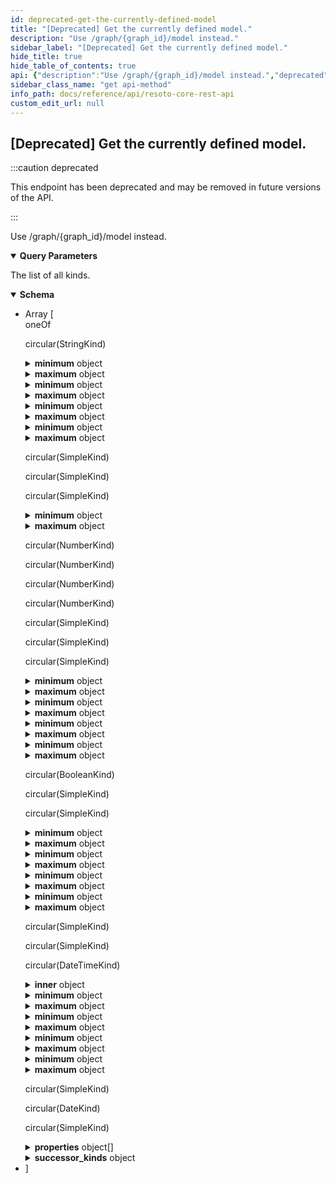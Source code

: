 ```yaml
---
id: deprecated-get-the-currently-defined-model
title: "[Deprecated] Get the currently defined model."
description: "Use /graph/{graph_id}/model instead."
sidebar_label: "[Deprecated] Get the currently defined model."
hide_title: true
hide_table_of_contents: true
api: {"description":"Use /graph/{graph_id}/model instead.","deprecated":true,"tags":["model"],"parameters":[{"name":"flat","description":"If true, the hierarchy of complex kinds is flattened, holding all properties and all merged metadata.","in":"query","schema":{"type":"boolean","default":false}}],"responses":{"200":{"description":"The list of all kinds.","content":{"application/json":{"schema":{"description":"Definition of a kind","type":"array","items":{"oneOf":[{"type":"object","title":"StringKind"},{"type":"object","title":"NumberKind"},{"type":"object","title":"BooleanKind"},{"type":"object","title":"DateTimeKind"},{"type":"object","title":"ArrayKind"},{"type":"object","title":"DateKind"},{"type":"object","title":"ComplexKind"},{"type":"object","description":"A simple dictionary where all keys and values are strings","title":"StringDictKind"}]},"example":[{"fqn":"test.dice","runtime_kind":"int32","description":"A dice has 6 sides.","minimum":1,"maximum":6},{"fqn":"test.social_security_number","runtime_kind":"string","description":"A dice has 6 sides.","pattern":"^(?!666|000|9\\d{2})\\d{3}-(?!00)\\d{2}-(?!0{4})\\d{4}$"},{"fqn":"test.base","properties":[{"name":"kind","kind":"string","required":true,"description":"The kind of this compound type."},{"name":"name","kind":"string","description":"The name of the resource.","required":true},{"name":"tags","kind":"dictionary[string, string]","description":"Tags that describe the resource.","required":false}]},{"fqn":"test.person","bases":["test.base"],"properties":[{"name":"fortune","kind":"test.dice","description":"The current dice value.","required":true},{"name":"ssn","kind":"test.social_security_number","description":"The social security number of this person.","required":true}]}],"title":"Kind"}}}}},"method":"get","path":"/model","servers":[{"url":"https://{host}:{port}","variables":{"host":{"default":"localhost"},"port":{"default":"8900"}}}],"info":{"title":"Resoto Core REST API","version":"V1"},"postman":{"name":"[Deprecated] Get the currently defined model.","description":{"content":"Use /graph/{graph_id}/model instead.","type":"text/plain"},"url":{"path":["model"],"host":["{{baseUrl}}"],"query":[{"disabled":false,"description":{"content":"If true, the hierarchy of complex kinds is flattened, holding all properties and all merged metadata.","type":"text/plain"},"key":"flat","value":""}],"variable":[]},"header":[{"key":"Accept","value":"application/json"}],"method":"GET"}}
sidebar_class_name: "get api-method"
info_path: docs/reference/api/resoto-core-rest-api
custom_edit_url: null
---
```



## [Deprecated] Get the currently defined model.

:::caution deprecated

This endpoint has been deprecated and may be removed in future versions of the API.

:::

Use /graph/{graph_id}/model instead.

<details style={{"marginBottom":"1rem"}} data-collapsed={false} open={true}><summary style={{}}><strong>Query Parameters</strong></summary><div><ul><ParamsItem className={"paramsItem"} param={{"name":"flat","description":"If true, the hierarchy of complex kinds is flattened, holding all properties and all merged metadata.","in":"query","schema":{"type":"boolean","default":false}}}></ParamsItem></ul></div></details><div><ApiTabs><TabItem label={"200"} value={"200"}><div>

The list of all kinds.

</div><div><MimeTabs schemaType={"response"}><TabItem label={"application/json"} value={"application/json"}><SchemaTabs><TabItem label={"Schema"} value={"Schema"}><details style={{}} data-collapsed={false} open={true}><summary style={{"textAlign":"left"}}><strong>Schema</strong></summary><div style={{"textAlign":"left","marginLeft":"1rem"}}></div><ul style={{"marginLeft":"1rem"}}><li><div style={{"fontSize":"var(--ifm-code-font-size)","opacity":"0.6","marginLeft":"-.5rem","paddingBottom":".5rem"}}>Array [</div></li><div><span className={"badge badge--info"}>oneOf</span><SchemaTabs><TabItem label={"StringKind"} value={"0-item-properties"}><SchemaItem collapsible={false} name={"min_length"} required={false} schemaName={"string"} qualifierMessage={undefined} schema={{"type":"string","description":"The minimal length of this string"}}></SchemaItem><SchemaItem collapsible={false} name={"max_length"} required={false} schemaName={"string"} qualifierMessage={undefined} schema={{"type":"string","description":"The maximal length of this string"}}></SchemaItem><SchemaItem collapsible={false} name={"pattern"} required={false} schemaName={"string"} qualifierMessage={undefined} schema={{"type":"string","description":"The regexp pattern, that this string has to adhere to"}}></SchemaItem><SchemaItem collapsible={false} name={"enum"} required={false} schemaName={"string[]"} qualifierMessage={undefined} schema={{"type":"array","items":{"type":"string"},"description":"The allowed values of this string enumerated here"}}></SchemaItem><SchemaItem name={"runtime_kind"} required={false} schemaName={"string"} qualifierMessage={"**Possible values:** [`string`, `int32`, `int64`, `float`, `double`, `boolean`, `date`, `datetime`]"} schema={{"type":"string","enum":["string","int32","int64","float","double","boolean","date","datetime"],"description":"The runtime kind of this kind"}} collapsible={false} discriminator={true}><DiscriminatorTabs><TabItem label={"string"} value={"0-item-discriminator"}><div style={{"marginTop":".5rem","marginBottom":".5rem","marginLeft":"1rem"}}>

circular(StringKind)

</div></TabItem><TabItem label={"int32"} value={"1-item-discriminator"}><SchemaItem collapsible={true} className={"schemaItem"}><details style={{}}><summary style={{}}><strong>minimum</strong><span style={{"opacity":"0.6"}}> object</span></summary><div style={{"marginLeft":"1rem"}}><div style={{"marginTop":".5rem","marginBottom":".5rem"}}>

The minimal value of this number

</div></div><div><span className={"badge badge--info"}>oneOf</span><SchemaTabs><TabItem label={"integer"} value={"0-property"}><p>integer</p><div style={{"marginTop":".5rem","marginBottom":".5rem"}}>

The minimal value of this number

</div></TabItem><TabItem label={"number"} value={"1-property"}><p>number</p><div style={{"marginTop":".5rem","marginBottom":".5rem"}}>

The minimal value of this number

</div></TabItem></SchemaTabs></div></details></SchemaItem><SchemaItem collapsible={true} className={"schemaItem"}><details style={{}}><summary style={{}}><strong>maximum</strong><span style={{"opacity":"0.6"}}> object</span></summary><div style={{"marginLeft":"1rem"}}><div style={{"marginTop":".5rem","marginBottom":".5rem"}}>

The maximum value of this number

</div></div><div><span className={"badge badge--info"}>oneOf</span><SchemaTabs><TabItem label={"integer"} value={"0-property"}><p>integer</p><div style={{"marginTop":".5rem","marginBottom":".5rem"}}>

The maximum value of this number

</div></TabItem><TabItem label={"number"} value={"1-property"}><p>number</p><div style={{"marginTop":".5rem","marginBottom":".5rem"}}>

The maximum value of this number

</div></TabItem></SchemaTabs></div></details></SchemaItem><SchemaItem collapsible={false} name={"enum"} required={false} schemaName={"integer[]"} qualifierMessage={undefined} schema={{"type":"array","items":{"type":"integer"},"description":"The allowed values of this number enumerated here"}}></SchemaItem></TabItem><TabItem label={"int64"} value={"2-item-discriminator"}><SchemaItem collapsible={true} className={"schemaItem"}><details style={{}}><summary style={{}}><strong>minimum</strong><span style={{"opacity":"0.6"}}> object</span></summary><div style={{"marginLeft":"1rem"}}><div style={{"marginTop":".5rem","marginBottom":".5rem"}}>

The minimal value of this number

</div></div><div><span className={"badge badge--info"}>oneOf</span><SchemaTabs><TabItem label={"integer"} value={"0-property"}><p>integer</p><div style={{"marginTop":".5rem","marginBottom":".5rem"}}>

The minimal value of this number

</div></TabItem><TabItem label={"number"} value={"1-property"}><p>number</p><div style={{"marginTop":".5rem","marginBottom":".5rem"}}>

The minimal value of this number

</div></TabItem></SchemaTabs></div></details></SchemaItem><SchemaItem collapsible={true} className={"schemaItem"}><details style={{}}><summary style={{}}><strong>maximum</strong><span style={{"opacity":"0.6"}}> object</span></summary><div style={{"marginLeft":"1rem"}}><div style={{"marginTop":".5rem","marginBottom":".5rem"}}>

The maximum value of this number

</div></div><div><span className={"badge badge--info"}>oneOf</span><SchemaTabs><TabItem label={"integer"} value={"0-property"}><p>integer</p><div style={{"marginTop":".5rem","marginBottom":".5rem"}}>

The maximum value of this number

</div></TabItem><TabItem label={"number"} value={"1-property"}><p>number</p><div style={{"marginTop":".5rem","marginBottom":".5rem"}}>

The maximum value of this number

</div></TabItem></SchemaTabs></div></details></SchemaItem><SchemaItem collapsible={false} name={"enum"} required={false} schemaName={"integer[]"} qualifierMessage={undefined} schema={{"type":"array","items":{"type":"integer"},"description":"The allowed values of this number enumerated here"}}></SchemaItem></TabItem><TabItem label={"float"} value={"3-item-discriminator"}><SchemaItem collapsible={true} className={"schemaItem"}><details style={{}}><summary style={{}}><strong>minimum</strong><span style={{"opacity":"0.6"}}> object</span></summary><div style={{"marginLeft":"1rem"}}><div style={{"marginTop":".5rem","marginBottom":".5rem"}}>

The minimal value of this number

</div></div><div><span className={"badge badge--info"}>oneOf</span><SchemaTabs><TabItem label={"integer"} value={"0-property"}><p>integer</p><div style={{"marginTop":".5rem","marginBottom":".5rem"}}>

The minimal value of this number

</div></TabItem><TabItem label={"number"} value={"1-property"}><p>number</p><div style={{"marginTop":".5rem","marginBottom":".5rem"}}>

The minimal value of this number

</div></TabItem></SchemaTabs></div></details></SchemaItem><SchemaItem collapsible={true} className={"schemaItem"}><details style={{}}><summary style={{}}><strong>maximum</strong><span style={{"opacity":"0.6"}}> object</span></summary><div style={{"marginLeft":"1rem"}}><div style={{"marginTop":".5rem","marginBottom":".5rem"}}>

The maximum value of this number

</div></div><div><span className={"badge badge--info"}>oneOf</span><SchemaTabs><TabItem label={"integer"} value={"0-property"}><p>integer</p><div style={{"marginTop":".5rem","marginBottom":".5rem"}}>

The maximum value of this number

</div></TabItem><TabItem label={"number"} value={"1-property"}><p>number</p><div style={{"marginTop":".5rem","marginBottom":".5rem"}}>

The maximum value of this number

</div></TabItem></SchemaTabs></div></details></SchemaItem><SchemaItem collapsible={false} name={"enum"} required={false} schemaName={"integer[]"} qualifierMessage={undefined} schema={{"type":"array","items":{"type":"integer"},"description":"The allowed values of this number enumerated here"}}></SchemaItem></TabItem><TabItem label={"double"} value={"4-item-discriminator"}><SchemaItem collapsible={true} className={"schemaItem"}><details style={{}}><summary style={{}}><strong>minimum</strong><span style={{"opacity":"0.6"}}> object</span></summary><div style={{"marginLeft":"1rem"}}><div style={{"marginTop":".5rem","marginBottom":".5rem"}}>

The minimal value of this number

</div></div><div><span className={"badge badge--info"}>oneOf</span><SchemaTabs><TabItem label={"integer"} value={"0-property"}><p>integer</p><div style={{"marginTop":".5rem","marginBottom":".5rem"}}>

The minimal value of this number

</div></TabItem><TabItem label={"number"} value={"1-property"}><p>number</p><div style={{"marginTop":".5rem","marginBottom":".5rem"}}>

The minimal value of this number

</div></TabItem></SchemaTabs></div></details></SchemaItem><SchemaItem collapsible={true} className={"schemaItem"}><details style={{}}><summary style={{}}><strong>maximum</strong><span style={{"opacity":"0.6"}}> object</span></summary><div style={{"marginLeft":"1rem"}}><div style={{"marginTop":".5rem","marginBottom":".5rem"}}>

The maximum value of this number

</div></div><div><span className={"badge badge--info"}>oneOf</span><SchemaTabs><TabItem label={"integer"} value={"0-property"}><p>integer</p><div style={{"marginTop":".5rem","marginBottom":".5rem"}}>

The maximum value of this number

</div></TabItem><TabItem label={"number"} value={"1-property"}><p>number</p><div style={{"marginTop":".5rem","marginBottom":".5rem"}}>

The maximum value of this number

</div></TabItem></SchemaTabs></div></details></SchemaItem><SchemaItem collapsible={false} name={"enum"} required={false} schemaName={"integer[]"} qualifierMessage={undefined} schema={{"type":"array","items":{"type":"integer"},"description":"The allowed values of this number enumerated here"}}></SchemaItem></TabItem><TabItem label={"boolean"} value={"5-item-discriminator"}><div style={{"marginTop":".5rem","marginBottom":".5rem","marginLeft":"1rem"}}>

circular(SimpleKind)

</div></TabItem><TabItem label={"date"} value={"6-item-discriminator"}><div style={{"marginTop":".5rem","marginBottom":".5rem","marginLeft":"1rem"}}>

circular(SimpleKind)

</div></TabItem><TabItem label={"datetime"} value={"7-item-discriminator"}><div style={{"marginTop":".5rem","marginBottom":".5rem","marginLeft":"1rem"}}>

circular(SimpleKind)

</div></TabItem></DiscriminatorTabs></SchemaItem><SchemaItem collapsible={false} name={"fqn"} required={false} schemaName={"string"} qualifierMessage={undefined} schema={{"type":"string","description":"The fully qualified name of the kind"}}></SchemaItem></TabItem><TabItem label={"NumberKind"} value={"1-item-properties"}><SchemaItem collapsible={true} className={"schemaItem"}><details style={{}}><summary style={{}}><strong>minimum</strong><span style={{"opacity":"0.6"}}> object</span></summary><div style={{"marginLeft":"1rem"}}><div style={{"marginTop":".5rem","marginBottom":".5rem"}}>

The minimal value of this number

</div></div><div><span className={"badge badge--info"}>oneOf</span><SchemaTabs><TabItem label={"integer"} value={"0-property"}><p>integer</p><div style={{"marginTop":".5rem","marginBottom":".5rem"}}>

The minimal value of this number

</div></TabItem><TabItem label={"number"} value={"1-property"}><p>number</p><div style={{"marginTop":".5rem","marginBottom":".5rem"}}>

The minimal value of this number

</div></TabItem></SchemaTabs></div></details></SchemaItem><SchemaItem collapsible={true} className={"schemaItem"}><details style={{}}><summary style={{}}><strong>maximum</strong><span style={{"opacity":"0.6"}}> object</span></summary><div style={{"marginLeft":"1rem"}}><div style={{"marginTop":".5rem","marginBottom":".5rem"}}>

The maximum value of this number

</div></div><div><span className={"badge badge--info"}>oneOf</span><SchemaTabs><TabItem label={"integer"} value={"0-property"}><p>integer</p><div style={{"marginTop":".5rem","marginBottom":".5rem"}}>

The maximum value of this number

</div></TabItem><TabItem label={"number"} value={"1-property"}><p>number</p><div style={{"marginTop":".5rem","marginBottom":".5rem"}}>

The maximum value of this number

</div></TabItem></SchemaTabs></div></details></SchemaItem><SchemaItem collapsible={false} name={"enum"} required={false} schemaName={"integer[]"} qualifierMessage={undefined} schema={{"type":"array","items":{"type":"integer"},"description":"The allowed values of this number enumerated here"}}></SchemaItem><SchemaItem name={"runtime_kind"} required={false} schemaName={"string"} qualifierMessage={"**Possible values:** [`string`, `int32`, `int64`, `float`, `double`, `boolean`, `date`, `datetime`]"} schema={{"type":"string","enum":["string","int32","int64","float","double","boolean","date","datetime"],"description":"The runtime kind of this kind"}} collapsible={false} discriminator={true}><DiscriminatorTabs><TabItem label={"string"} value={"0-item-discriminator"}><SchemaItem collapsible={false} name={"min_length"} required={false} schemaName={"string"} qualifierMessage={undefined} schema={{"type":"string","description":"The minimal length of this string"}}></SchemaItem><SchemaItem collapsible={false} name={"max_length"} required={false} schemaName={"string"} qualifierMessage={undefined} schema={{"type":"string","description":"The maximal length of this string"}}></SchemaItem><SchemaItem collapsible={false} name={"pattern"} required={false} schemaName={"string"} qualifierMessage={undefined} schema={{"type":"string","description":"The regexp pattern, that this string has to adhere to"}}></SchemaItem><SchemaItem collapsible={false} name={"enum"} required={false} schemaName={"string[]"} qualifierMessage={undefined} schema={{"type":"array","items":{"type":"string"},"description":"The allowed values of this string enumerated here"}}></SchemaItem></TabItem><TabItem label={"int32"} value={"1-item-discriminator"}><div style={{"marginTop":".5rem","marginBottom":".5rem","marginLeft":"1rem"}}>

circular(NumberKind)

</div></TabItem><TabItem label={"int64"} value={"2-item-discriminator"}><div style={{"marginTop":".5rem","marginBottom":".5rem","marginLeft":"1rem"}}>

circular(NumberKind)

</div></TabItem><TabItem label={"float"} value={"3-item-discriminator"}><div style={{"marginTop":".5rem","marginBottom":".5rem","marginLeft":"1rem"}}>

circular(NumberKind)

</div></TabItem><TabItem label={"double"} value={"4-item-discriminator"}><div style={{"marginTop":".5rem","marginBottom":".5rem","marginLeft":"1rem"}}>

circular(NumberKind)

</div></TabItem><TabItem label={"boolean"} value={"5-item-discriminator"}><div style={{"marginTop":".5rem","marginBottom":".5rem","marginLeft":"1rem"}}>

circular(SimpleKind)

</div></TabItem><TabItem label={"date"} value={"6-item-discriminator"}><div style={{"marginTop":".5rem","marginBottom":".5rem","marginLeft":"1rem"}}>

circular(SimpleKind)

</div></TabItem><TabItem label={"datetime"} value={"7-item-discriminator"}><div style={{"marginTop":".5rem","marginBottom":".5rem","marginLeft":"1rem"}}>

circular(SimpleKind)

</div></TabItem></DiscriminatorTabs></SchemaItem><SchemaItem collapsible={false} name={"fqn"} required={false} schemaName={"string"} qualifierMessage={undefined} schema={{"type":"string","description":"The fully qualified name of the kind"}}></SchemaItem></TabItem><TabItem label={"BooleanKind"} value={"2-item-properties"}><SchemaItem name={"runtime_kind"} required={false} schemaName={"string"} qualifierMessage={"**Possible values:** [`string`, `int32`, `int64`, `float`, `double`, `boolean`, `date`, `datetime`]"} schema={{"type":"string","enum":["string","int32","int64","float","double","boolean","date","datetime"],"description":"The runtime kind of this kind"}} collapsible={false} discriminator={true}><DiscriminatorTabs><TabItem label={"string"} value={"0-item-discriminator"}><SchemaItem collapsible={false} name={"min_length"} required={false} schemaName={"string"} qualifierMessage={undefined} schema={{"type":"string","description":"The minimal length of this string"}}></SchemaItem><SchemaItem collapsible={false} name={"max_length"} required={false} schemaName={"string"} qualifierMessage={undefined} schema={{"type":"string","description":"The maximal length of this string"}}></SchemaItem><SchemaItem collapsible={false} name={"pattern"} required={false} schemaName={"string"} qualifierMessage={undefined} schema={{"type":"string","description":"The regexp pattern, that this string has to adhere to"}}></SchemaItem><SchemaItem collapsible={false} name={"enum"} required={false} schemaName={"string[]"} qualifierMessage={undefined} schema={{"type":"array","items":{"type":"string"},"description":"The allowed values of this string enumerated here"}}></SchemaItem></TabItem><TabItem label={"int32"} value={"1-item-discriminator"}><SchemaItem collapsible={true} className={"schemaItem"}><details style={{}}><summary style={{}}><strong>minimum</strong><span style={{"opacity":"0.6"}}> object</span></summary><div style={{"marginLeft":"1rem"}}><div style={{"marginTop":".5rem","marginBottom":".5rem"}}>

The minimal value of this number

</div></div><div><span className={"badge badge--info"}>oneOf</span><SchemaTabs><TabItem label={"integer"} value={"0-property"}><p>integer</p><div style={{"marginTop":".5rem","marginBottom":".5rem"}}>

The minimal value of this number

</div></TabItem><TabItem label={"number"} value={"1-property"}><p>number</p><div style={{"marginTop":".5rem","marginBottom":".5rem"}}>

The minimal value of this number

</div></TabItem></SchemaTabs></div></details></SchemaItem><SchemaItem collapsible={true} className={"schemaItem"}><details style={{}}><summary style={{}}><strong>maximum</strong><span style={{"opacity":"0.6"}}> object</span></summary><div style={{"marginLeft":"1rem"}}><div style={{"marginTop":".5rem","marginBottom":".5rem"}}>

The maximum value of this number

</div></div><div><span className={"badge badge--info"}>oneOf</span><SchemaTabs><TabItem label={"integer"} value={"0-property"}><p>integer</p><div style={{"marginTop":".5rem","marginBottom":".5rem"}}>

The maximum value of this number

</div></TabItem><TabItem label={"number"} value={"1-property"}><p>number</p><div style={{"marginTop":".5rem","marginBottom":".5rem"}}>

The maximum value of this number

</div></TabItem></SchemaTabs></div></details></SchemaItem><SchemaItem collapsible={false} name={"enum"} required={false} schemaName={"integer[]"} qualifierMessage={undefined} schema={{"type":"array","items":{"type":"integer"},"description":"The allowed values of this number enumerated here"}}></SchemaItem></TabItem><TabItem label={"int64"} value={"2-item-discriminator"}><SchemaItem collapsible={true} className={"schemaItem"}><details style={{}}><summary style={{}}><strong>minimum</strong><span style={{"opacity":"0.6"}}> object</span></summary><div style={{"marginLeft":"1rem"}}><div style={{"marginTop":".5rem","marginBottom":".5rem"}}>

The minimal value of this number

</div></div><div><span className={"badge badge--info"}>oneOf</span><SchemaTabs><TabItem label={"integer"} value={"0-property"}><p>integer</p><div style={{"marginTop":".5rem","marginBottom":".5rem"}}>

The minimal value of this number

</div></TabItem><TabItem label={"number"} value={"1-property"}><p>number</p><div style={{"marginTop":".5rem","marginBottom":".5rem"}}>

The minimal value of this number

</div></TabItem></SchemaTabs></div></details></SchemaItem><SchemaItem collapsible={true} className={"schemaItem"}><details style={{}}><summary style={{}}><strong>maximum</strong><span style={{"opacity":"0.6"}}> object</span></summary><div style={{"marginLeft":"1rem"}}><div style={{"marginTop":".5rem","marginBottom":".5rem"}}>

The maximum value of this number

</div></div><div><span className={"badge badge--info"}>oneOf</span><SchemaTabs><TabItem label={"integer"} value={"0-property"}><p>integer</p><div style={{"marginTop":".5rem","marginBottom":".5rem"}}>

The maximum value of this number

</div></TabItem><TabItem label={"number"} value={"1-property"}><p>number</p><div style={{"marginTop":".5rem","marginBottom":".5rem"}}>

The maximum value of this number

</div></TabItem></SchemaTabs></div></details></SchemaItem><SchemaItem collapsible={false} name={"enum"} required={false} schemaName={"integer[]"} qualifierMessage={undefined} schema={{"type":"array","items":{"type":"integer"},"description":"The allowed values of this number enumerated here"}}></SchemaItem></TabItem><TabItem label={"float"} value={"3-item-discriminator"}><SchemaItem collapsible={true} className={"schemaItem"}><details style={{}}><summary style={{}}><strong>minimum</strong><span style={{"opacity":"0.6"}}> object</span></summary><div style={{"marginLeft":"1rem"}}><div style={{"marginTop":".5rem","marginBottom":".5rem"}}>

The minimal value of this number

</div></div><div><span className={"badge badge--info"}>oneOf</span><SchemaTabs><TabItem label={"integer"} value={"0-property"}><p>integer</p><div style={{"marginTop":".5rem","marginBottom":".5rem"}}>

The minimal value of this number

</div></TabItem><TabItem label={"number"} value={"1-property"}><p>number</p><div style={{"marginTop":".5rem","marginBottom":".5rem"}}>

The minimal value of this number

</div></TabItem></SchemaTabs></div></details></SchemaItem><SchemaItem collapsible={true} className={"schemaItem"}><details style={{}}><summary style={{}}><strong>maximum</strong><span style={{"opacity":"0.6"}}> object</span></summary><div style={{"marginLeft":"1rem"}}><div style={{"marginTop":".5rem","marginBottom":".5rem"}}>

The maximum value of this number

</div></div><div><span className={"badge badge--info"}>oneOf</span><SchemaTabs><TabItem label={"integer"} value={"0-property"}><p>integer</p><div style={{"marginTop":".5rem","marginBottom":".5rem"}}>

The maximum value of this number

</div></TabItem><TabItem label={"number"} value={"1-property"}><p>number</p><div style={{"marginTop":".5rem","marginBottom":".5rem"}}>

The maximum value of this number

</div></TabItem></SchemaTabs></div></details></SchemaItem><SchemaItem collapsible={false} name={"enum"} required={false} schemaName={"integer[]"} qualifierMessage={undefined} schema={{"type":"array","items":{"type":"integer"},"description":"The allowed values of this number enumerated here"}}></SchemaItem></TabItem><TabItem label={"double"} value={"4-item-discriminator"}><SchemaItem collapsible={true} className={"schemaItem"}><details style={{}}><summary style={{}}><strong>minimum</strong><span style={{"opacity":"0.6"}}> object</span></summary><div style={{"marginLeft":"1rem"}}><div style={{"marginTop":".5rem","marginBottom":".5rem"}}>

The minimal value of this number

</div></div><div><span className={"badge badge--info"}>oneOf</span><SchemaTabs><TabItem label={"integer"} value={"0-property"}><p>integer</p><div style={{"marginTop":".5rem","marginBottom":".5rem"}}>

The minimal value of this number

</div></TabItem><TabItem label={"number"} value={"1-property"}><p>number</p><div style={{"marginTop":".5rem","marginBottom":".5rem"}}>

The minimal value of this number

</div></TabItem></SchemaTabs></div></details></SchemaItem><SchemaItem collapsible={true} className={"schemaItem"}><details style={{}}><summary style={{}}><strong>maximum</strong><span style={{"opacity":"0.6"}}> object</span></summary><div style={{"marginLeft":"1rem"}}><div style={{"marginTop":".5rem","marginBottom":".5rem"}}>

The maximum value of this number

</div></div><div><span className={"badge badge--info"}>oneOf</span><SchemaTabs><TabItem label={"integer"} value={"0-property"}><p>integer</p><div style={{"marginTop":".5rem","marginBottom":".5rem"}}>

The maximum value of this number

</div></TabItem><TabItem label={"number"} value={"1-property"}><p>number</p><div style={{"marginTop":".5rem","marginBottom":".5rem"}}>

The maximum value of this number

</div></TabItem></SchemaTabs></div></details></SchemaItem><SchemaItem collapsible={false} name={"enum"} required={false} schemaName={"integer[]"} qualifierMessage={undefined} schema={{"type":"array","items":{"type":"integer"},"description":"The allowed values of this number enumerated here"}}></SchemaItem></TabItem><TabItem label={"boolean"} value={"5-item-discriminator"}><div style={{"marginTop":".5rem","marginBottom":".5rem","marginLeft":"1rem"}}>

circular(BooleanKind)

</div></TabItem><TabItem label={"date"} value={"6-item-discriminator"}><div style={{"marginTop":".5rem","marginBottom":".5rem","marginLeft":"1rem"}}>

circular(SimpleKind)

</div></TabItem><TabItem label={"datetime"} value={"7-item-discriminator"}><div style={{"marginTop":".5rem","marginBottom":".5rem","marginLeft":"1rem"}}>

circular(SimpleKind)

</div></TabItem></DiscriminatorTabs></SchemaItem><SchemaItem collapsible={false} name={"fqn"} required={false} schemaName={"string"} qualifierMessage={undefined} schema={{"type":"string","description":"The fully qualified name of the kind"}}></SchemaItem></TabItem><TabItem label={"DateTimeKind"} value={"3-item-properties"}><SchemaItem name={"runtime_kind"} required={false} schemaName={"string"} qualifierMessage={"**Possible values:** [`string`, `int32`, `int64`, `float`, `double`, `boolean`, `date`, `datetime`]"} schema={{"type":"string","enum":["string","int32","int64","float","double","boolean","date","datetime"],"description":"The runtime kind of this kind"}} collapsible={false} discriminator={true}><DiscriminatorTabs><TabItem label={"string"} value={"0-item-discriminator"}><SchemaItem collapsible={false} name={"min_length"} required={false} schemaName={"string"} qualifierMessage={undefined} schema={{"type":"string","description":"The minimal length of this string"}}></SchemaItem><SchemaItem collapsible={false} name={"max_length"} required={false} schemaName={"string"} qualifierMessage={undefined} schema={{"type":"string","description":"The maximal length of this string"}}></SchemaItem><SchemaItem collapsible={false} name={"pattern"} required={false} schemaName={"string"} qualifierMessage={undefined} schema={{"type":"string","description":"The regexp pattern, that this string has to adhere to"}}></SchemaItem><SchemaItem collapsible={false} name={"enum"} required={false} schemaName={"string[]"} qualifierMessage={undefined} schema={{"type":"array","items":{"type":"string"},"description":"The allowed values of this string enumerated here"}}></SchemaItem></TabItem><TabItem label={"int32"} value={"1-item-discriminator"}><SchemaItem collapsible={true} className={"schemaItem"}><details style={{}}><summary style={{}}><strong>minimum</strong><span style={{"opacity":"0.6"}}> object</span></summary><div style={{"marginLeft":"1rem"}}><div style={{"marginTop":".5rem","marginBottom":".5rem"}}>

The minimal value of this number

</div></div><div><span className={"badge badge--info"}>oneOf</span><SchemaTabs><TabItem label={"integer"} value={"0-property"}><p>integer</p><div style={{"marginTop":".5rem","marginBottom":".5rem"}}>

The minimal value of this number

</div></TabItem><TabItem label={"number"} value={"1-property"}><p>number</p><div style={{"marginTop":".5rem","marginBottom":".5rem"}}>

The minimal value of this number

</div></TabItem></SchemaTabs></div></details></SchemaItem><SchemaItem collapsible={true} className={"schemaItem"}><details style={{}}><summary style={{}}><strong>maximum</strong><span style={{"opacity":"0.6"}}> object</span></summary><div style={{"marginLeft":"1rem"}}><div style={{"marginTop":".5rem","marginBottom":".5rem"}}>

The maximum value of this number

</div></div><div><span className={"badge badge--info"}>oneOf</span><SchemaTabs><TabItem label={"integer"} value={"0-property"}><p>integer</p><div style={{"marginTop":".5rem","marginBottom":".5rem"}}>

The maximum value of this number

</div></TabItem><TabItem label={"number"} value={"1-property"}><p>number</p><div style={{"marginTop":".5rem","marginBottom":".5rem"}}>

The maximum value of this number

</div></TabItem></SchemaTabs></div></details></SchemaItem><SchemaItem collapsible={false} name={"enum"} required={false} schemaName={"integer[]"} qualifierMessage={undefined} schema={{"type":"array","items":{"type":"integer"},"description":"The allowed values of this number enumerated here"}}></SchemaItem></TabItem><TabItem label={"int64"} value={"2-item-discriminator"}><SchemaItem collapsible={true} className={"schemaItem"}><details style={{}}><summary style={{}}><strong>minimum</strong><span style={{"opacity":"0.6"}}> object</span></summary><div style={{"marginLeft":"1rem"}}><div style={{"marginTop":".5rem","marginBottom":".5rem"}}>

The minimal value of this number

</div></div><div><span className={"badge badge--info"}>oneOf</span><SchemaTabs><TabItem label={"integer"} value={"0-property"}><p>integer</p><div style={{"marginTop":".5rem","marginBottom":".5rem"}}>

The minimal value of this number

</div></TabItem><TabItem label={"number"} value={"1-property"}><p>number</p><div style={{"marginTop":".5rem","marginBottom":".5rem"}}>

The minimal value of this number

</div></TabItem></SchemaTabs></div></details></SchemaItem><SchemaItem collapsible={true} className={"schemaItem"}><details style={{}}><summary style={{}}><strong>maximum</strong><span style={{"opacity":"0.6"}}> object</span></summary><div style={{"marginLeft":"1rem"}}><div style={{"marginTop":".5rem","marginBottom":".5rem"}}>

The maximum value of this number

</div></div><div><span className={"badge badge--info"}>oneOf</span><SchemaTabs><TabItem label={"integer"} value={"0-property"}><p>integer</p><div style={{"marginTop":".5rem","marginBottom":".5rem"}}>

The maximum value of this number

</div></TabItem><TabItem label={"number"} value={"1-property"}><p>number</p><div style={{"marginTop":".5rem","marginBottom":".5rem"}}>

The maximum value of this number

</div></TabItem></SchemaTabs></div></details></SchemaItem><SchemaItem collapsible={false} name={"enum"} required={false} schemaName={"integer[]"} qualifierMessage={undefined} schema={{"type":"array","items":{"type":"integer"},"description":"The allowed values of this number enumerated here"}}></SchemaItem></TabItem><TabItem label={"float"} value={"3-item-discriminator"}><SchemaItem collapsible={true} className={"schemaItem"}><details style={{}}><summary style={{}}><strong>minimum</strong><span style={{"opacity":"0.6"}}> object</span></summary><div style={{"marginLeft":"1rem"}}><div style={{"marginTop":".5rem","marginBottom":".5rem"}}>

The minimal value of this number

</div></div><div><span className={"badge badge--info"}>oneOf</span><SchemaTabs><TabItem label={"integer"} value={"0-property"}><p>integer</p><div style={{"marginTop":".5rem","marginBottom":".5rem"}}>

The minimal value of this number

</div></TabItem><TabItem label={"number"} value={"1-property"}><p>number</p><div style={{"marginTop":".5rem","marginBottom":".5rem"}}>

The minimal value of this number

</div></TabItem></SchemaTabs></div></details></SchemaItem><SchemaItem collapsible={true} className={"schemaItem"}><details style={{}}><summary style={{}}><strong>maximum</strong><span style={{"opacity":"0.6"}}> object</span></summary><div style={{"marginLeft":"1rem"}}><div style={{"marginTop":".5rem","marginBottom":".5rem"}}>

The maximum value of this number

</div></div><div><span className={"badge badge--info"}>oneOf</span><SchemaTabs><TabItem label={"integer"} value={"0-property"}><p>integer</p><div style={{"marginTop":".5rem","marginBottom":".5rem"}}>

The maximum value of this number

</div></TabItem><TabItem label={"number"} value={"1-property"}><p>number</p><div style={{"marginTop":".5rem","marginBottom":".5rem"}}>

The maximum value of this number

</div></TabItem></SchemaTabs></div></details></SchemaItem><SchemaItem collapsible={false} name={"enum"} required={false} schemaName={"integer[]"} qualifierMessage={undefined} schema={{"type":"array","items":{"type":"integer"},"description":"The allowed values of this number enumerated here"}}></SchemaItem></TabItem><TabItem label={"double"} value={"4-item-discriminator"}><SchemaItem collapsible={true} className={"schemaItem"}><details style={{}}><summary style={{}}><strong>minimum</strong><span style={{"opacity":"0.6"}}> object</span></summary><div style={{"marginLeft":"1rem"}}><div style={{"marginTop":".5rem","marginBottom":".5rem"}}>

The minimal value of this number

</div></div><div><span className={"badge badge--info"}>oneOf</span><SchemaTabs><TabItem label={"integer"} value={"0-property"}><p>integer</p><div style={{"marginTop":".5rem","marginBottom":".5rem"}}>

The minimal value of this number

</div></TabItem><TabItem label={"number"} value={"1-property"}><p>number</p><div style={{"marginTop":".5rem","marginBottom":".5rem"}}>

The minimal value of this number

</div></TabItem></SchemaTabs></div></details></SchemaItem><SchemaItem collapsible={true} className={"schemaItem"}><details style={{}}><summary style={{}}><strong>maximum</strong><span style={{"opacity":"0.6"}}> object</span></summary><div style={{"marginLeft":"1rem"}}><div style={{"marginTop":".5rem","marginBottom":".5rem"}}>

The maximum value of this number

</div></div><div><span className={"badge badge--info"}>oneOf</span><SchemaTabs><TabItem label={"integer"} value={"0-property"}><p>integer</p><div style={{"marginTop":".5rem","marginBottom":".5rem"}}>

The maximum value of this number

</div></TabItem><TabItem label={"number"} value={"1-property"}><p>number</p><div style={{"marginTop":".5rem","marginBottom":".5rem"}}>

The maximum value of this number

</div></TabItem></SchemaTabs></div></details></SchemaItem><SchemaItem collapsible={false} name={"enum"} required={false} schemaName={"integer[]"} qualifierMessage={undefined} schema={{"type":"array","items":{"type":"integer"},"description":"The allowed values of this number enumerated here"}}></SchemaItem></TabItem><TabItem label={"boolean"} value={"5-item-discriminator"}><div style={{"marginTop":".5rem","marginBottom":".5rem","marginLeft":"1rem"}}>

circular(SimpleKind)

</div></TabItem><TabItem label={"date"} value={"6-item-discriminator"}><div style={{"marginTop":".5rem","marginBottom":".5rem","marginLeft":"1rem"}}>

circular(SimpleKind)

</div></TabItem><TabItem label={"datetime"} value={"7-item-discriminator"}><div style={{"marginTop":".5rem","marginBottom":".5rem","marginLeft":"1rem"}}>

circular(DateTimeKind)

</div></TabItem></DiscriminatorTabs></SchemaItem><SchemaItem collapsible={false} name={"fqn"} required={false} schemaName={"string"} qualifierMessage={undefined} schema={{"type":"string","description":"The fully qualified name of the kind"}}></SchemaItem></TabItem><TabItem label={"ArrayKind"} value={"4-item-properties"}><SchemaItem collapsible={true} className={"schemaItem"}><details style={{}}><summary style={{}}><strong>inner</strong><span style={{"opacity":"0.6"}}> object</span></summary><div style={{"marginLeft":"1rem"}}><SchemaItem collapsible={false} name={"fqn"} required={false} schemaName={"string"} qualifierMessage={undefined} schema={{"type":"string","description":"The fully qualified name of the kind"}}></SchemaItem></div></details></SchemaItem><SchemaItem collapsible={false} name={"fqn"} required={false} schemaName={"string"} qualifierMessage={undefined} schema={{"type":"string","description":"The fully qualified name of the kind"}}></SchemaItem></TabItem><TabItem label={"DateKind"} value={"5-item-properties"}><SchemaItem name={"runtime_kind"} required={false} schemaName={"string"} qualifierMessage={"**Possible values:** [`string`, `int32`, `int64`, `float`, `double`, `boolean`, `date`, `datetime`]"} schema={{"type":"string","enum":["string","int32","int64","float","double","boolean","date","datetime"],"description":"The runtime kind of this kind"}} collapsible={false} discriminator={true}><DiscriminatorTabs><TabItem label={"string"} value={"0-item-discriminator"}><SchemaItem collapsible={false} name={"min_length"} required={false} schemaName={"string"} qualifierMessage={undefined} schema={{"type":"string","description":"The minimal length of this string"}}></SchemaItem><SchemaItem collapsible={false} name={"max_length"} required={false} schemaName={"string"} qualifierMessage={undefined} schema={{"type":"string","description":"The maximal length of this string"}}></SchemaItem><SchemaItem collapsible={false} name={"pattern"} required={false} schemaName={"string"} qualifierMessage={undefined} schema={{"type":"string","description":"The regexp pattern, that this string has to adhere to"}}></SchemaItem><SchemaItem collapsible={false} name={"enum"} required={false} schemaName={"string[]"} qualifierMessage={undefined} schema={{"type":"array","items":{"type":"string"},"description":"The allowed values of this string enumerated here"}}></SchemaItem></TabItem><TabItem label={"int32"} value={"1-item-discriminator"}><SchemaItem collapsible={true} className={"schemaItem"}><details style={{}}><summary style={{}}><strong>minimum</strong><span style={{"opacity":"0.6"}}> object</span></summary><div style={{"marginLeft":"1rem"}}><div style={{"marginTop":".5rem","marginBottom":".5rem"}}>

The minimal value of this number

</div></div><div><span className={"badge badge--info"}>oneOf</span><SchemaTabs><TabItem label={"integer"} value={"0-property"}><p>integer</p><div style={{"marginTop":".5rem","marginBottom":".5rem"}}>

The minimal value of this number

</div></TabItem><TabItem label={"number"} value={"1-property"}><p>number</p><div style={{"marginTop":".5rem","marginBottom":".5rem"}}>

The minimal value of this number

</div></TabItem></SchemaTabs></div></details></SchemaItem><SchemaItem collapsible={true} className={"schemaItem"}><details style={{}}><summary style={{}}><strong>maximum</strong><span style={{"opacity":"0.6"}}> object</span></summary><div style={{"marginLeft":"1rem"}}><div style={{"marginTop":".5rem","marginBottom":".5rem"}}>

The maximum value of this number

</div></div><div><span className={"badge badge--info"}>oneOf</span><SchemaTabs><TabItem label={"integer"} value={"0-property"}><p>integer</p><div style={{"marginTop":".5rem","marginBottom":".5rem"}}>

The maximum value of this number

</div></TabItem><TabItem label={"number"} value={"1-property"}><p>number</p><div style={{"marginTop":".5rem","marginBottom":".5rem"}}>

The maximum value of this number

</div></TabItem></SchemaTabs></div></details></SchemaItem><SchemaItem collapsible={false} name={"enum"} required={false} schemaName={"integer[]"} qualifierMessage={undefined} schema={{"type":"array","items":{"type":"integer"},"description":"The allowed values of this number enumerated here"}}></SchemaItem></TabItem><TabItem label={"int64"} value={"2-item-discriminator"}><SchemaItem collapsible={true} className={"schemaItem"}><details style={{}}><summary style={{}}><strong>minimum</strong><span style={{"opacity":"0.6"}}> object</span></summary><div style={{"marginLeft":"1rem"}}><div style={{"marginTop":".5rem","marginBottom":".5rem"}}>

The minimal value of this number

</div></div><div><span className={"badge badge--info"}>oneOf</span><SchemaTabs><TabItem label={"integer"} value={"0-property"}><p>integer</p><div style={{"marginTop":".5rem","marginBottom":".5rem"}}>

The minimal value of this number

</div></TabItem><TabItem label={"number"} value={"1-property"}><p>number</p><div style={{"marginTop":".5rem","marginBottom":".5rem"}}>

The minimal value of this number

</div></TabItem></SchemaTabs></div></details></SchemaItem><SchemaItem collapsible={true} className={"schemaItem"}><details style={{}}><summary style={{}}><strong>maximum</strong><span style={{"opacity":"0.6"}}> object</span></summary><div style={{"marginLeft":"1rem"}}><div style={{"marginTop":".5rem","marginBottom":".5rem"}}>

The maximum value of this number

</div></div><div><span className={"badge badge--info"}>oneOf</span><SchemaTabs><TabItem label={"integer"} value={"0-property"}><p>integer</p><div style={{"marginTop":".5rem","marginBottom":".5rem"}}>

The maximum value of this number

</div></TabItem><TabItem label={"number"} value={"1-property"}><p>number</p><div style={{"marginTop":".5rem","marginBottom":".5rem"}}>

The maximum value of this number

</div></TabItem></SchemaTabs></div></details></SchemaItem><SchemaItem collapsible={false} name={"enum"} required={false} schemaName={"integer[]"} qualifierMessage={undefined} schema={{"type":"array","items":{"type":"integer"},"description":"The allowed values of this number enumerated here"}}></SchemaItem></TabItem><TabItem label={"float"} value={"3-item-discriminator"}><SchemaItem collapsible={true} className={"schemaItem"}><details style={{}}><summary style={{}}><strong>minimum</strong><span style={{"opacity":"0.6"}}> object</span></summary><div style={{"marginLeft":"1rem"}}><div style={{"marginTop":".5rem","marginBottom":".5rem"}}>

The minimal value of this number

</div></div><div><span className={"badge badge--info"}>oneOf</span><SchemaTabs><TabItem label={"integer"} value={"0-property"}><p>integer</p><div style={{"marginTop":".5rem","marginBottom":".5rem"}}>

The minimal value of this number

</div></TabItem><TabItem label={"number"} value={"1-property"}><p>number</p><div style={{"marginTop":".5rem","marginBottom":".5rem"}}>

The minimal value of this number

</div></TabItem></SchemaTabs></div></details></SchemaItem><SchemaItem collapsible={true} className={"schemaItem"}><details style={{}}><summary style={{}}><strong>maximum</strong><span style={{"opacity":"0.6"}}> object</span></summary><div style={{"marginLeft":"1rem"}}><div style={{"marginTop":".5rem","marginBottom":".5rem"}}>

The maximum value of this number

</div></div><div><span className={"badge badge--info"}>oneOf</span><SchemaTabs><TabItem label={"integer"} value={"0-property"}><p>integer</p><div style={{"marginTop":".5rem","marginBottom":".5rem"}}>

The maximum value of this number

</div></TabItem><TabItem label={"number"} value={"1-property"}><p>number</p><div style={{"marginTop":".5rem","marginBottom":".5rem"}}>

The maximum value of this number

</div></TabItem></SchemaTabs></div></details></SchemaItem><SchemaItem collapsible={false} name={"enum"} required={false} schemaName={"integer[]"} qualifierMessage={undefined} schema={{"type":"array","items":{"type":"integer"},"description":"The allowed values of this number enumerated here"}}></SchemaItem></TabItem><TabItem label={"double"} value={"4-item-discriminator"}><SchemaItem collapsible={true} className={"schemaItem"}><details style={{}}><summary style={{}}><strong>minimum</strong><span style={{"opacity":"0.6"}}> object</span></summary><div style={{"marginLeft":"1rem"}}><div style={{"marginTop":".5rem","marginBottom":".5rem"}}>

The minimal value of this number

</div></div><div><span className={"badge badge--info"}>oneOf</span><SchemaTabs><TabItem label={"integer"} value={"0-property"}><p>integer</p><div style={{"marginTop":".5rem","marginBottom":".5rem"}}>

The minimal value of this number

</div></TabItem><TabItem label={"number"} value={"1-property"}><p>number</p><div style={{"marginTop":".5rem","marginBottom":".5rem"}}>

The minimal value of this number

</div></TabItem></SchemaTabs></div></details></SchemaItem><SchemaItem collapsible={true} className={"schemaItem"}><details style={{}}><summary style={{}}><strong>maximum</strong><span style={{"opacity":"0.6"}}> object</span></summary><div style={{"marginLeft":"1rem"}}><div style={{"marginTop":".5rem","marginBottom":".5rem"}}>

The maximum value of this number

</div></div><div><span className={"badge badge--info"}>oneOf</span><SchemaTabs><TabItem label={"integer"} value={"0-property"}><p>integer</p><div style={{"marginTop":".5rem","marginBottom":".5rem"}}>

The maximum value of this number

</div></TabItem><TabItem label={"number"} value={"1-property"}><p>number</p><div style={{"marginTop":".5rem","marginBottom":".5rem"}}>

The maximum value of this number

</div></TabItem></SchemaTabs></div></details></SchemaItem><SchemaItem collapsible={false} name={"enum"} required={false} schemaName={"integer[]"} qualifierMessage={undefined} schema={{"type":"array","items":{"type":"integer"},"description":"The allowed values of this number enumerated here"}}></SchemaItem></TabItem><TabItem label={"boolean"} value={"5-item-discriminator"}><div style={{"marginTop":".5rem","marginBottom":".5rem","marginLeft":"1rem"}}>

circular(SimpleKind)

</div></TabItem><TabItem label={"date"} value={"6-item-discriminator"}><div style={{"marginTop":".5rem","marginBottom":".5rem","marginLeft":"1rem"}}>

circular(DateKind)

</div></TabItem><TabItem label={"datetime"} value={"7-item-discriminator"}><div style={{"marginTop":".5rem","marginBottom":".5rem","marginLeft":"1rem"}}>

circular(SimpleKind)

</div></TabItem></DiscriminatorTabs></SchemaItem><SchemaItem collapsible={false} name={"fqn"} required={false} schemaName={"string"} qualifierMessage={undefined} schema={{"type":"string","description":"The fully qualified name of the kind"}}></SchemaItem></TabItem><TabItem label={"ComplexKind"} value={"6-item-properties"}><SchemaItem collapsible={false} name={"bases"} required={false} schemaName={"string[]"} qualifierMessage={undefined} schema={{"type":"array","items":{"type":"string"},"description":"In case of inheritance, this defines the base kinds."}}></SchemaItem><SchemaItem collapsible={true} className={"schemaItem"}><details style={{}}><summary style={{}}><strong>properties</strong><span style={{"opacity":"0.6"}}> object[]</span></summary><div style={{"marginLeft":"1rem"}}><div style={{"marginTop":".5rem","marginBottom":".5rem"}}>

Defines all properties of this complex kind

</div><li><div style={{"fontSize":"var(--ifm-code-font-size)","opacity":"0.6","marginLeft":"-.5rem","paddingBottom":".5rem"}}>Array [</div></li><SchemaItem collapsible={false} name={"name"} required={false} schemaName={"string"} qualifierMessage={undefined} schema={{"type":"string","description":"The name of this property"}}></SchemaItem><SchemaItem collapsible={false} name={"kind"} required={false} schemaName={"string"} qualifierMessage={undefined} schema={{"type":"string","description":"The fully qualified kind of this property"}}></SchemaItem><SchemaItem collapsible={false} name={"required"} required={false} schemaName={"boolean"} qualifierMessage={undefined} schema={{"type":"boolean","description":"Defines if this property is required or not","default":false}}></SchemaItem><SchemaItem collapsible={false} name={"description"} required={false} schemaName={"string"} qualifierMessage={undefined} schema={{"type":"string","description":"Some human readable description of this property"}}></SchemaItem><li><div style={{"fontSize":"var(--ifm-code-font-size)","opacity":"0.6","marginLeft":"-.5rem"}}>]</div></li></div></details></SchemaItem><SchemaItem collapsible={false} name={"allow_unknown_props"} required={false} schemaName={"boolean"} qualifierMessage={undefined} schema={{"type":"boolean","default":false,"description":"In case properties are accepted, that are not listed in the model"}}></SchemaItem><SchemaItem collapsible={true} className={"schemaItem"}><details style={{}}><summary style={{}}><strong>successor_kinds</strong><span style={{"opacity":"0.6"}}> object</span></summary><div style={{"marginLeft":"1rem"}}><div style={{"marginTop":".5rem","marginBottom":".5rem"}}>

Dictionary of successor kinds.

</div><SchemaItem collapsible={true} className={"schemaItem"}><details style={{}}><summary style={{}}><strong>property name*</strong><span style={{"opacity":"0.6"}}> string[]</span></summary><div style={{"marginLeft":"1rem"}}><li><div style={{"fontSize":"var(--ifm-code-font-size)","opacity":"0.6","marginLeft":"-.5rem","paddingBottom":".5rem"}}>Array [</div></li><div style={{"marginTop":".5rem","marginBottom":".5rem","marginLeft":"1rem"}}>

string

</div><li><div style={{"fontSize":"var(--ifm-code-font-size)","opacity":"0.6","marginLeft":"-.5rem"}}>]</div></li></div></details></SchemaItem></div></details></SchemaItem><SchemaItem collapsible={false} name={"fqn"} required={false} schemaName={"string"} qualifierMessage={undefined} schema={{"type":"string","description":"The fully qualified name of the kind"}}></SchemaItem></TabItem><TabItem label={"StringDictKind"} value={"7-item-properties"}><SchemaItem collapsible={false} name={"fqn"} required={false} schemaName={"string"} qualifierMessage={undefined} schema={{"type":"string","description":"The fully qualified name of the kind"}}></SchemaItem></TabItem></SchemaTabs></div><li><div style={{"fontSize":"var(--ifm-code-font-size)","opacity":"0.6","marginLeft":"-.5rem"}}>]</div></li></ul></details></TabItem><TabItem label={"Example (from schema)"} value={"Example (from schema)"}><ResponseSamples responseExample={"[\n  {\n    \"fqn\": \"test.dice\",\n    \"runtime_kind\": \"int32\",\n    \"description\": \"A dice has 6 sides.\",\n    \"minimum\": 1,\n    \"maximum\": 6\n  },\n  {\n    \"fqn\": \"test.social_security_number\",\n    \"runtime_kind\": \"string\",\n    \"description\": \"A dice has 6 sides.\",\n    \"pattern\": \"^(?!666|000|9\\\\d{2})\\\\d{3}-(?!00)\\\\d{2}-(?!0{4})\\\\d{4}$\"\n  },\n  {\n    \"fqn\": \"test.base\",\n    \"properties\": [\n      {\n        \"name\": \"kind\",\n        \"kind\": \"string\",\n        \"required\": true,\n        \"description\": \"The kind of this compound type.\"\n      },\n      {\n        \"name\": \"name\",\n        \"kind\": \"string\",\n        \"description\": \"The name of the resource.\",\n        \"required\": true\n      },\n      {\n        \"name\": \"tags\",\n        \"kind\": \"dictionary[string, string]\",\n        \"description\": \"Tags that describe the resource.\",\n        \"required\": false\n      }\n    ]\n  },\n  {\n    \"fqn\": \"test.person\",\n    \"bases\": [\n      \"test.base\"\n    ],\n    \"properties\": [\n      {\n        \"name\": \"fortune\",\n        \"kind\": \"test.dice\",\n        \"description\": \"The current dice value.\",\n        \"required\": true\n      },\n      {\n        \"name\": \"ssn\",\n        \"kind\": \"test.social_security_number\",\n        \"description\": \"The social security number of this person.\",\n        \"required\": true\n      }\n    ]\n  }\n]"} language={"json"}></ResponseSamples></TabItem></SchemaTabs></TabItem></MimeTabs></div></TabItem></ApiTabs></div>
